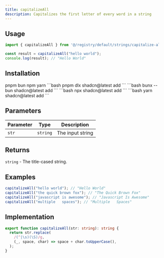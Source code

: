 ```yaml
---
title: capitalizeAll
description: Capitalizes the first letter of every word in a string
---
```


## Usage

```typescript
import { capitalizeAll } from '@/registry/default/strings/capitalize-all';

const result = capitalizeAll("hello world");
console.log(result); // "Hello World"
```

## Installation

<Tabs groupId="language" defaultValue="pnpm" persist>
  <TabsList>
    <TabsTrigger value="pnpm">
      pnpm
    </TabsTrigger>
    <TabsTrigger value="bun">
      bun
    </TabsTrigger>
    <TabsTrigger value="npm">
      npm
    </TabsTrigger>
    <TabsTrigger value="yarn">
      yarn
    </TabsTrigger>
  </TabsList>
  <TabsContent value="pnpm">
    ```bash
    pnpm dlx shadcn@latest add
    ```
  </TabsContent>
  <TabsContent value="bun">
    ```bash
    bunx --bun shadcn@latest add
    ```
  </TabsContent>
  <TabsContent value="npm">
    ```bash
    npx shadcn@latest add
    ```
  </TabsContent>
  <TabsContent value="yarn">
    ```bash
    yarn shadcn@latest add
    ```
  </TabsContent>
</Tabs>

## Parameters

| Parameter | Type     | Description      |
|-----------|----------|------------------|
| `str`     | `string` | The input string |

## Returns

`string` - The title-cased string.

## Examples

```typescript
capitalizeAll("hello world"); // "Hello World"
capitalizeAll("the quick brown fox"); // "The Quick Brown Fox"
capitalizeAll("javascript is awesome"); // "Javascript Is Awesome"
capitalizeAll("multiple   spaces"); // "Multiple   Spaces"
```

## Implementation

```typescript
export function capitalizeAll(str: string): string {
  return str.replace(
    /(^|\s)(\S)/g,
    (_, space, char) => space + char.toUpperCase(),
  );
}
```
